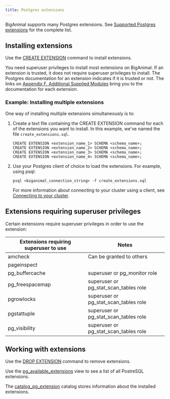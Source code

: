 ```yaml
---
title: Postgres extensions
---
```


BigAnimal supports many Postgres extensions. See [Supported Postgres extensions](/pg_extensions/latest/) for the complete list.

## Installing extensions

Use the [CREATE EXTENSION](https://www.postgresql.org/docs/current/sql-createextension.html) command to install extensions. 

You need superuser privileges to install most extensions on BigAnimal. If an extension is trusted, it does not require superuser privileges to install. The Postgres documentation for an extension indicates if it is trusted or not. The links on [Appendix F. Additional Supplied Modules](https://www.postgresql.org/docs/current/contrib.html) bring you to the documentation for each extension.

### Example: Installing multiple extensions

One way of installing multiple extensions simultaneously is to:

1. Create a text file containing the CREATE EXTENSION command for each of the extensions you want to install. In this example, we've named the file `create_extensions.sql`.

   ```text
   CREATE EXTENSION <extension_name_1> SCHEMA <schema_name>;
   CREATE EXTENSION <extension_name_2> SCHEMA <schema_name>;
   CREATE EXTENSION <extension_name_3> SCHEMA <schema_name>;
   CREATE EXTENSION <extension_name_4> SCHEMA <schema_name>;
   ```

1. Use your Postgres client of choice to load the extensions. For example, using psql:

   ```shell
   psql <biganimal_connection_string> -f create_extensions.sql
   ```
   For more information about connecting to your cluster using a client, see [Connecting to your cluster](/biganimal/latest/using_cluster/02_connecting_your_cluster/).

## Extensions requiring superuser privileges

Certain extensions require superuser privileges in order to use the extension:

| Extensions requiring superuser to use |                             Notes                             |
| ------------------------------------- | ------------------------------------------------------------- |
| amcheck                               | Can be granted to others                                      |
| pageinspect                           |                                                               |
| pg_buffercache                        | superuser or pg_monitor role                                  |
| pg_freespacemap                       | superuser or pg_stat_scan_tables role                      |
| pgrowlocks                            | superuser or pg_stat_scan_tables role                      |
| pgstattuple                           | superuser or pg_stat_scan_tables role                      |
| pg_visibility                         | superuser or pg_stat_scan_tables role                      |

## Working with extensions

Use the [DROP EXTENSION](https://www.postgresql.org/docs/current/sql-dropextension.html) command to remove extensions. 

Use the [pg_available_extensions](https://www.postgresql.org/docs/current/view-pg-available-extensions.html) view to see a list of all PostreSQL extensions.

The [catalog_pg_extension](https://www.postgresql.org/docs/current/catalog-pg-extension.html) catalog stores information about the installed extensions. 